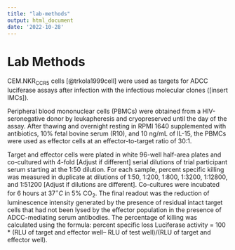 ```yaml
---
title: "lab-methods"
output: html_document
date: '2022-10-28'
---
```


<!-- This file was adapted from VISCtemplates {{pkg_ver}}. -->


# Lab Methods
CEM.NKR~CCR5~ cells [@trkola1999cell] were 
used as targets for ADCC luciferase assays after infection with the infectious molecular clones ([insert IMCs]). 

Peripheral blood mononuclear cells (PBMCs) were obtained from a HIV-seronegative donor by leukapheresis and cryopreserved until the day of the assay. After thawing and overnight resting in RPMI 1640 supplemented with antibiotics, $10\%$ fetal bovine serum (R10), and 10 ng/mL of IL-15, the PBMCs were used as effector cells at an effector-to-target ratio of 30:1. 

Target and effector cells were plated in white 96-well half-area plates and co-cultured with 4-fold [Adjust if different] serial dilutions of trial participant serum starting at the 1:50 dilution. For each sample, percent specific killing was measured in duplicate at dilutions of 1:50, 1:200, 1:800, 1:3200, 1:12800, and 1:51200 [Adjust if dilutions are different]. Co-cultures were incubated for 6 hours at $37 ^{\circ} C$ in $5\% \text{ CO}_2$. The final readout was the reduction of luminescence intensity generated by the presence of residual intact target cells that had not been lysed by the effector population in the presence of ADCC-mediating serum antibodies. The percentage of killing was calculated using the formula: percent specific loss Luciferase activity = 100 * (RLU of target and effector well– RLU of test well)/(RLU of target and effector well).

